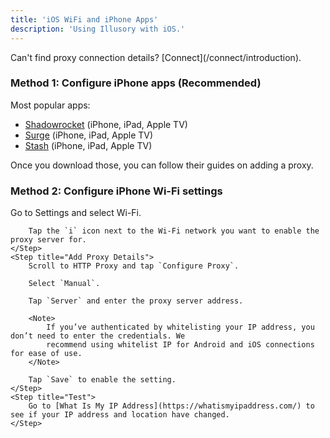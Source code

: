 ```yaml
---
title: 'iOS WiFi and iPhone Apps'
description: 'Using Illusory with iOS.'
---
```


<Warning>
    Can't find proxy connection details? [Connect](/connect/introduction).
</Warning>

### Method 1: Configure iPhone apps (Recommended)

Most popular apps:

- [Shadowrocket](https://apps.apple.com/us/app/shadowrocket/id932747118) (iPhone, iPad, Apple TV)
- [Surge](https://apps.apple.com/us/app/surge-4/id1442620678) (iPhone, iPad, Apple TV)
- [Stash](https://apps.apple.com/ca/app/stash-rule-based-proxy/id1596063349?platform=iphone) (iPhone, iPad, Apple TV)

Once you download those, you can follow their guides on adding a proxy.

### Method 2: Configure iPhone Wi-Fi settings

<Steps>
    <Step title="Wi-Fi Settings">
        Go to Settings and select Wi-Fi.

        Tap the `i` icon next to the Wi-Fi network you want to enable the proxy server for.
    </Step>
    <Step title="Add Proxy Details">
        Scroll to HTTP Proxy and tap `Configure Proxy`.

        Select `Manual`.

        Tap `Server` and enter the proxy server address.

        <Note>
            If you’ve authenticated by whitelisting your IP address, you don’t need to enter the credentials. We
            recommend using whitelist IP for Android and iOS connections for ease of use.
        </Note>

        Tap `Save` to enable the setting.
    </Step>
    <Step title="Test">
        Go to [What Is My IP Address](https://whatismyipaddress.com/) to see if your IP address and location have changed.
    </Step>
</Steps>